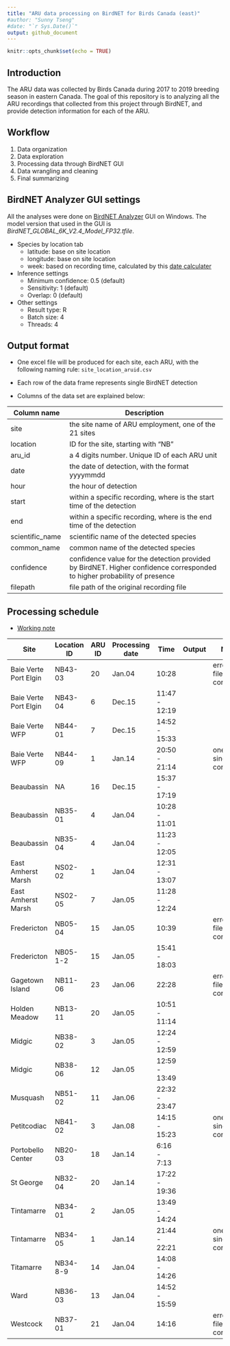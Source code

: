```yaml
---
title: "ARU data processing on BirdNET for Birds Canada (east)"
#author: "Sunny Tseng"
#date: "`r Sys.Date()`"
output: github_document
---
```


```r
knitr::opts_chunk$set(echo = TRUE)
```

## Introduction

The ARU data was collected by Birds Canada during 2017 to 2019 breeding season in eastern Canada. The goal of this repository is to analyzing all the ARU recordings that collected from this project through BirdNET, and provide detection information for each of the ARU.

## Workflow

1.  Data organization
2.  Data exploration
3.  Processing data through BirdNET GUI
4.  Data wrangling and cleaning
5.  Final summarizing

## BirdNET Analyzer GUI settings

All the analyses were done on [BirdNET Analyzer](https://github.com/kahst/BirdNET-Analyzer) GUI on Windows. The model version that used in the GUI is *BirdNET_GLOBAL_6K_V2.4_Model_FP32.tfile*.

-   Species by location tab
    -   latitude: base on site location
    -   longitude: base on site location
    -   week: based on recording time, calculated by this [date calculater](https://www.timeanddate.com/date/weeknumber.html)
-   Inference settings
    -   Minimum confidence: 0.5 (default)
    -   Sensitivity: 1 (default)
    -   Overlap: 0 (default)
-   Other settings
    -   Result type: R
    -   Batch size: 4
    -   Threads: 4

## Output format

-   One excel file will be produced for each site, each ARU, with the following naming rule: `site_location_aruid.csv`

-   Each row of the data frame represents single BirdNET detection

-   Columns of the data set are explained below:

| Column name     | Description                                                                                                              |
|--------------------|----------------------------------------------------|
| site            | the site name of ARU employment, one of the 21 sites                                                                     |
| location        | ID for the site, starting with "NB"                                                                                      |
| aru_id          | a 4 digits number. Unique ID of each ARU unit                                                                            |
| date            | the date of detection, with the format yyyymmdd                                                                          |
| hour            | the hour of detection                                                                                                    |
| start           | within a specific recording, where is the start time of the detection                                                    |
| end             | within a specific recording, where is the end time of the detection                                                      |
| scientific_name | scientific name of the detected species                                                                                  |
| common_name     | common name of the detected species                                                                                      |
| confidence      | confidence value for the detection provided by BirdNET. Higher confidence corresponded to higher probability of presence |
| filepath        | file path of the original recording file                                                                                 |

## Processing schedule

-   [Working note](./docs/working-notes.md)

| Site                  | Location ID | ARU ID | Processing date | Time          | Output | Note                      |
|-----------|-----------|-----------|-----------|-----------|-----------|-----------|
| Baie Verte Port Elgin | NB43-03     | 20     | Jan.04          | 10:28         |        | error - file corrupted    |
| Baie Verte Port Elgin | NB43-04     | 6      | Dec.15          | 11:47 - 12:19 |        |                           |
| Baie Verte WFP        | NB44-01     | 7      | Dec.15          | 14:52 - 15:33 |        |                           |
| Baie Verte WFP        | NB44-09     | 1      | Jan.14          | 20:50 - 21:14 |        | one single file corrupted |
| Beaubassin            | NA          | 16     | Dec.15          | 15:37 - 17:19 |        |                           |
| Beaubassin            | NB35-01     | 4      | Jan.04          | 10:28 - 11:01 |        |                           |
| Beaubassin            | NB35-04     | 4      | Jan.04          | 11:23 - 12:05 |        |                           |
| East Amherst Marsh    | NS02-02     | 1      | Jan.04          | 12:31 - 13:07 |        |                           |
| East Amherst Marsh    | NS02-05     | 7      | Jan.05          | 11:28 - 12:24 |        |                           |
| Fredericton           | NB05-04     | 15     | Jan.05          | 10:39         |        | error - file corrupted    |
| Fredericton           | NB05-1-2    | 15     | Jan.05          | 15:41 - 18:03 |        |                           |
| Gagetown Island       | NB11-06     | 23     | Jan.06          | 22:28         |        | error - file corrupted    |
| Holden Meadow         | NB13-11     | 20     | Jan.05          | 10:51 - 11:14 |        |                           |
| Midgic                | NB38-02     | 3      | Jan.05          | 12:24 - 12:59 |        |                           |
| Midgic                | NB38-06     | 12     | Jan.05          | 12:59 - 13:49 |        |                           |
| Musquash              | NB51-02     | 11     | Jan.06          | 22:32 - 23:47 |        |                           |
| Petitcodiac           | NB41-02     | 3      | Jan.08          | 14:15 - 15:23 |        | one single file corrupted |
| Portobello Center     | NB20-03     | 18     | Jan.14          | 6:16 - 7:13   |        |                           |
| St George             | NB32-04     | 20     | Jan.14          | 17:22 - 19:36 |        |                           |
| Tintamarre            | NB34-01     | 2      | Jan.05          | 13:49 - 14:24 |        |                           |
| Tintamarre            | NB34-05     | 1      | Jan.14          | 21:44 - 22:21 |        | one single file corrupted |
| Titamarre             | NB34-8-9    | 14     | Jan.04          | 14:08 - 14:26 |        |                           |
| Ward                  | NB36-03     | 13     | Jan.04          | 14:52 - 15:59 |        |                           |
| Westcock              | NB37-01     | 21     | Jan.04          | 14:16         |        | error - file corrupted    |

